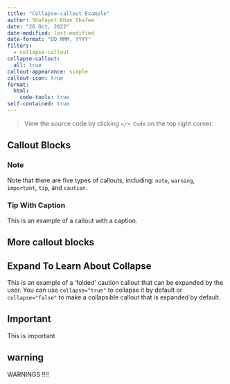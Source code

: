 ```yaml
---
title: "Collapse-callout Example"
author: Shafayet Khan Shafee
date: "26 Oct, 2022"
date-modified: last-modified
date-format: "DD MMM, YYYY"
filters:
  - collapse-callout
collapse-callout:
  all: true
callout-appearance: simple
callout-icon: true
format: 
  html:
    code-tools: true
self-contained: true
---
```


> View the source code by clicking `</> Code` on the top right corner.

## Callout Blocks

:::{.callout-note}
### Note

Note that there are five types of callouts, including:
`note`, `warning`, `important`, `tip`, and `caution`.
:::

:::{.callout-tip}
### Tip With Caption

This is an example of a callout with a caption.
:::

## More callout blocks

:::{.callout-caution}
## Expand To Learn About Collapse

This is an example of a 'folded' caution callout that can be expanded by the user. You can use `collapse="true"` to collapse it by default or `collapse="false"` to make a collapsible callout that is expanded by default.
:::

:::{.callout-important}
## Important

This is important
:::


:::{.callout-warning icon='false'}
## warning

WARNINGS !!!!
:::